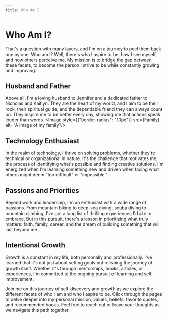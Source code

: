 ```yaml
---
title: Who Am I
---
```




# Who Am I?
That's a question with many layers, and I'm on a journey to peel them back one by one. Who am I? Well, there's who I aspire to be, how I see myself, and how others perceive me. My mission is to bridge the gap between these facets, to become the person I strive to be while constantly growing and improving.

## Husband and Father
Above all, I'm a loving husband to Jennifer and a dedicated father to Nicholas and Kaitlyn. They are the heart of my world, and I aim to be their rock, their spiritual guide, and the dependable friend they can always count on. They inspire me to be better every day, showing me that actions speak louder than words.
<Image style={{"border-radius": "10px"}} src={Family} alt="A image of my family"/>

## Technology Enthusiast 
In the realm of technology, I thrive on solving problems, whether they're technical or organizational in nature. It's the challenge that motivates me, the process of identifying what's possible and finding creative solutions. I'm energized when I'm learning something new and driven when facing what others might deem "too difficult" or "impossible."

## Passions and Priorities
Beyond work and leadership, I'm an enthusiast with a wide range of passions. From mountain biking to deep-sea diving, scuba diving to mountain climbing, I've got a long list of thrilling experiences I'd _like_ to embrace. But in this pursuit, there's a lesson in prioritizing what truly matters: faith, family, career, and the dream of building something that will last beyond me.

## Intentional Growth
Growth is a constant in my life, both personally and professionally. I've learned that it's not just about setting goals but relishing the journey of growth itself. Whether it's through mentorships, books, articles, or experiences, I'm committed to the ongoing pursuit of learning and self-improvement.

Join me on this journey of self-discovery and growth as we explore the different facets of who I am and who I aspire to be. Click through the pages to delve deeper into my personal mission, values, beliefs, favorite quotes, and recommended books. Feel free to reach out or leave your thoughts as we navigate this path together.